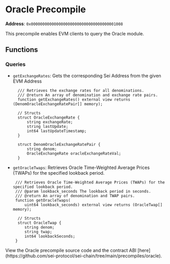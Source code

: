
# Oracle Precompile

**Address**: `0x0000000000000000000000000000000000001008`

This precompile enables EVM clients to query the Oracle module.

## Functions

### Queries
- `getExchangeRates`: Gets the corresponding Sei Address from the given EVM Address
  ```solidity
    /// Retrieves the exchange rates for all denominations.
    /// @return An array of denomination and exchange rate pairs.
    function getExchangeRates() external view returns (DenomOracleExchangeRatePair[] memory);

    // Structs
    struct OracleExchangeRate {
        string exchangeRate;
        string lastUpdate;
        int64 lastUpdateTimestamp;
    }

    struct DenomOracleExchangeRatePair {
        string denom;
        OracleExchangeRate oracleExchangeRateVal;
    }
  ```

- `getOracleTwaps`: Retrieves Oracle Time-Weighted Average Prices (TWAPs) for the specified lookback period.
   ```solidity
    /// Retrieves Oracle Time-Weighted Average Prices (TWAPs) for the specified lookback period.
    /// @param lookback_seconds The lookback period in seconds.
    /// @return An array of denomination and TWAP pairs.
    function getOracleTwaps(
        uint64 lookback_seconds) external view returns (OracleTwap[] memory);

     // Structs
     struct OracleTwap {
        string denom;
        string twap;
        int64 lookbackSeconds;
    }
  ```

<Callout type="info">
  View the Oracle precompile source code and the contract ABI
  [here](https://github.com/sei-protocol/sei-chain/tree/main/precompiles/oracle).
</Callout>
